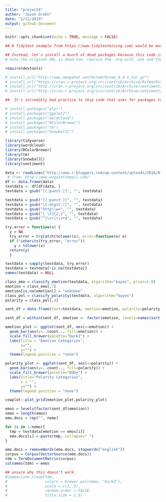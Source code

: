 ```yaml
---
title: "project6"
author: "Jason Grahn"
date: "2/11/2019"
output: github_document
---
```


```r
knitr::opts_chunk$set(echo = TRUE, message = FALSE)

## A Tidytext example from https://www.tidytextmining.com/ would be more modern and applicable for student learning. 

## Instead, let's install a bunch of dead packages because this code is old and out of date. 
# note the original URL is dead too. replace the .org with .net and the download works correctly. 

require(devtools)

# install_url("http://www.omegahat.net/Rstem/Rstem_0.4-1.tar.gz")
# install_url("https://cran.r-project.org/src/contrib/Archive/Rstem/Rstem_0.4-1.tar.gz")
# install_url("http://cran.r-project.org/src/contrib/Archive/sentiment/sentiment_0.1.tar.gz")
# install_url("http://cran.r-project.org/src/contrib/Archive/sentiment/sentiment_0.2.tar.gz")
```

```r
##  It's incredibly bad practice to ship code that asks for packages to be installed. This would be better as a docker image. 

# install.packages("plyr") 
# install.packages("ggplot2") 
# install.packages("wordcloud") 
# install.packages("RColorBrewer") 
# install.packages("tm") 
# install.packages("SnowballC")

library(tidyverse)
library(wordcloud)
library(RColorBrewer)
library(tm)
library(SnowballC)
library(sentiment)
```

```r
data <- readLines("http://www.r-bloggers.com/wp-content/uploads/2016/01/vent.txt") 
 # from: http://www.wvgazettemail.com/ 
df <- data.frame(data) 
textdata <- df[df$data, ] 
textdata = gsub("[[:punct:]]", "", textdata)

```

```r
textdata = gsub("[[:punct:]]", "", textdata) 
textdata = gsub("[[:digit:]]", "", textdata) 
textdata = gsub("http\\w+", "", textdata) 
textdata = gsub("[ \t]{2,}", "", textdata) 
textdata = gsub("^\\s+|\\s+$", "", textdata) 

try.error = function(x) { 
  y = NA 
  try_error = tryCatch(tolower(x), error=function(e) e) 
  if (!inherits(try_error, "error")) 
    y = tolower(x) 
  return(y) 
  } 

textdata = sapply(textdata, try.error) 
textdata = textdata[!is.na(textdata)] 
names(textdata) = NULL
```

```r
class_emo = classify_emotion(textdata, algorithm="bayes", prior=1.0)
emotion = class_emo[,7]
emotion[is.na(emotion)] = "unknown"
class_pol = classify_polarity(textdata, algorithm="bayes")
polarity = class_pol[,4]

sent_df = data.frame(text=textdata, emotion=emotion, polarity=polarity, stringsAsFactors=FALSE)

sent_df = within(sent_df, emotion <- factor(emotion, levels=names(sort(table(emotion), decreasing=TRUE))))
```

```r
emotion_plot <- ggplot(sent_df, aes(x=emotion)) + 
  geom_bar(aes(y=..count.., fill=emotion)) + 
  scale_fill_brewer(palette="Dark2") + 
  labs(title = "Emotion Categories",
       x="", 
       y="") +
  theme(legend.position = "none")

polarity_plot <- ggplot(sent_df, aes(x=polarity)) +
  geom_bar(aes(y=..count.., fill=polarity)) +
  scale_fill_brewer(palette="RdGy") +
  labs(title="Polarity Categories", 
       x = "",
       y="") +
  theme(legend.position = "none")

cowplot::plot_grid(emotion_plot,polarity_plot)
```

```r
emos = levels(factor(sent_df$emotion))
nemo = length(emos)
emo.docs = rep("", nemo)

for (i in 1:nemo){ 
  tmp = textdata[emotion == emos[i]] 
  emo.docs[i] = paste(tmp, collapse=" ") 
}

emo.docs = removeWords(emo.docs, stopwords("english"))
corpus = Corpus(VectorSource(emo.docs))
tdm = TermDocumentMatrix(corpus)
colnames(tdm) = emos

## unsure why this doesn't work: 
#comparison.cloud(tdm, 
#                 colors = brewer.pal(nemo, "Dark2"),
#                 scale = c(3,.5), 
#                 random.order = FALSE,
#                 title.size = 1.5)
```

